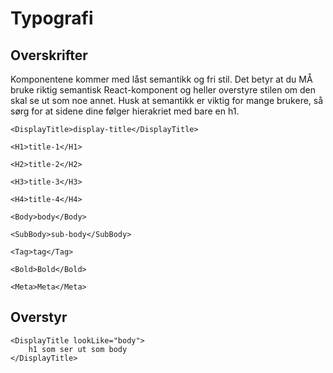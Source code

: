 # Typografi

## Overskrifter

Komponentene kommer med låst semantikk og fri stil. 
Det betyr at du MÅ bruke riktig semantisk React-komponent og heller overstyre stilen om den skal se ut som noe annet. 
Husk at semantikk er viktig for mange brukere, så sørg for at sidene dine følger hierakriet med bare en h1.

```tsx live=true
<DisplayTitle>display-title</DisplayTitle>
```

```tsx live=true
<H1>title-1</H1>
```

```tsx live=true
<H2>title-2</H2>
```

```tsx live=true
<H3>title-3</H3>
```

```tsx live=true
<H4>title-4</H4>
```

```tsx live=true
<Body>body</Body>
```

```tsx live=true
<SubBody>sub-body</SubBody>
```

```tsx live=true
<Tag>tag</Tag>
```

```tsx live=true
<Bold>Bold</Bold>
```

```tsx live=true
<Meta>Meta</Meta>
```

## Overstyr

```tsx render=true
<DisplayTitle lookLike="body">
    h1 som ser ut som body
</DisplayTitle>
```
